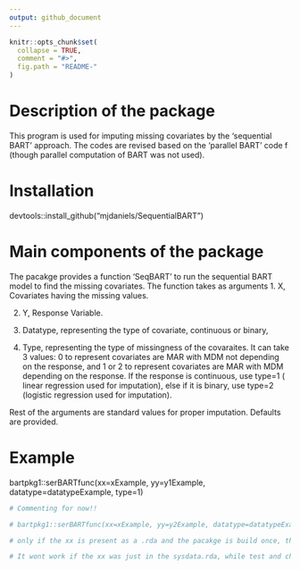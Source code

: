 ```yaml
---
output: github_document
---
```


<!-- README.md is generated from README.Rmd. Please edit that file -->

```r
knitr::opts_chunk$set(
  collapse = TRUE,
  comment = "#>",
  fig.path = "README-"
)
```
# Description of the package

This program is used for imputing missing covariates by the 'sequential BART' approach. The codes are revised based on the 'parallel BART' code f (though parallel computation of BART was not used).

# Installation 

devtools::install_github("mjdaniels/SequentialBART")

# Main components of the package

The pacakge provides a function 'SeqBART' to run the sequential BART model to find the missing covariates. The function takes as arguments
1. X, Covariates having the missing values. 

2. Y, Response Variable.

3. Datatype, representing the type of covariate, continuous or binary,

4. Type, representing the type of missingness of the covaraites. It can take 3 values: 0 to represent covariates are MAR with MDM not depending on the response, and 1 or 2 to represent covariates are MAR with MDM depending on the response. If the response is continuous, use type=1 ( linear regression used for imputation), else if it is binary, use type=2 (logistic regression used for imputation).


Rest of the arguments are standard values for proper imputation. Defaults are provided.
 

# Example


bartpkg1::serBARTfunc(xx=xExample, yy=y1Example, datatype=datatypeExample, type=1)

```r
# Commenting for now!!

# bartpkg1::serBARTfunc(xx=xExample, yy=y2Example, datatype=datatypeExample, type=2)

# only if the xx is present as a .rda and the pacakge is build once, then the above command works.

# It wont work if the xx was just in the sysdata.rda, while test and check were fine with sysdata.rda only! DONT KNOW WHY> SOME THING TO DO WITH LAZY LOADING as the build shows extra line 'moving datasets to lazyload DB' in the working case > BETTER TO HAVE THE README generted and remove those individual.rda files later so that you dont have to make them available to the user in the data() command.
```

